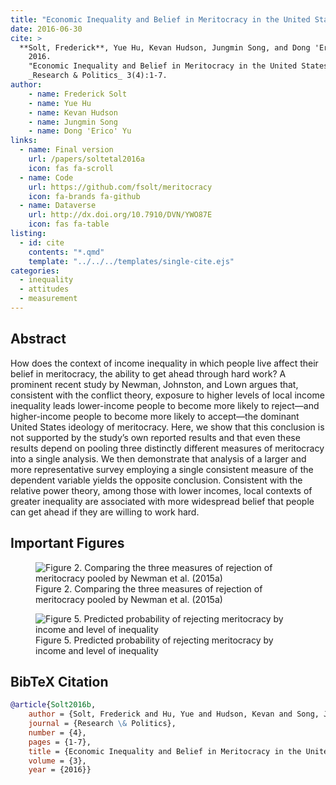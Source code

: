 ```yaml
---
title: "Economic Inequality and Belief in Meritocracy in the United States."
date: 2016-06-30
cite: >
  **Solt, Frederick**, Yue Hu, Kevan Hudson, Jungmin Song, and Dong 'Erico' Yu.
    2016. 
    "Economic Inequality and Belief in Meritocracy in the United States."
    _Research & Politics_ 3(4):1-7.
author:
    - name: Frederick Solt
    - name: Yue Hu
    - name: Kevan Hudson
    - name: Jungmin Song
    - name: Dong 'Erico' Yu
links:
  - name: Final version
    url: /papers/soltetal2016a
    icon: fas fa-scroll
  - name: Code
    url: https://github.com/fsolt/meritocracy
    icon: fa-brands fa-github
  - name: Dataverse
    url: http://dx.doi.org/10.7910/DVN/YWO87E
    icon: fas fa-table
listing:
  - id: cite
    contents: "*.qmd"
    template: "../../../templates/single-cite.ejs"
categories:
  - inequality
  - attitudes
  - measurement
---
```


:::{#cite}
:::

## Abstract
How does the context of income inequality in which people live affect their belief in meritocracy, the ability to get ahead through hard work? A prominent recent study by Newman, Johnston, and Lown argues that, consistent with the conflict theory, exposure to higher levels of local income inequality leads lower-income people to become more likely to reject—and higher-income people to become more likely to accept—the dominant United States ideology of meritocracy. Here, we show that this conclusion is not supported by the study’s own reported results and that even these results depend on pooling three distinctly different measures of meritocracy into a single analysis. We then demonstrate that analysis of a larger and more representative survey employing a single consistent measure of the dependent variable yields the opposite conclusion. Consistent with the relative power theory, among those with lower incomes, local contexts of greater inequality are associated with more widespread belief that people can get ahead if they are willing to work hard.

## Important Figures
![Figure 2. Comparing the three measures of rejection of meritocracy pooled by Newman et al. (2015a)](Figure2.jpg)

![Figure 5. Predicted probability of rejecting meritocracy by income and level of inequality](Figure5.jpg)

## BibTeX Citation
```bibtex
@article{Solt2016b,
	author = {Solt, Frederick and Hu, Yue and Hudson, Kevan and Song, Jungmin and Yu, Dong `Erico'},
	journal = {Research \& Politics},
	number = {4},
	pages = {1-7},
	title = {Economic Inequality and Belief in Meritocracy in the United States},
	volume = {3},
	year = {2016}}
```
